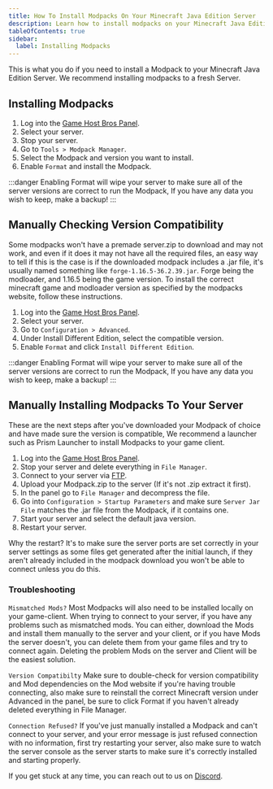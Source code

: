 ---
title: How To Install Modpacks On Your Minecraft Java Edition Server
description: Learn how to install modpacks on your Minecraft Java Edition Server
tableOfContents: true
sidebar:
  label: Installing Modpacks
---

This is what you do if you need to install a Modpack to your Minecraft Java Edition Server. We recommend installing modpacks to a fresh Server.

## Installing Modpacks

1. Log into the [Game Host Bros Panel](https://panel.gamehostbros.com/).
2. Select your server.
3. Stop your server.
4. Go to `Tools > Modpack Manager`.
5. Select the Modpack and version you want to install.
6. Enable `Format` and install the Modpack.

:::danger
Enabling Format will wipe your server to make sure all of the server versions are correct to run the Modpack, If you have any data you wish to keep, make a backup!
:::

## Manually Checking Version Compatibility

Some modpacks won't have a premade server.zip to download and may not work, and even if it does it may not have all the required files, an easy way to tell if this is the case is if the downloaded modpack includes a .jar file, it's usually named something like `forge-1.16.5-36.2.39.jar`. Forge being the modloader, and 1.16.5 being the game version. To install the correct minecraft game and modloader version as specified by the modpacks website, follow these instructions.

1. Log into the [Game Host Bros Panel](https://panel.gamehostbros.com/).
2. Select your server.
3. Go to `Configuration > Advanced`.
4. Under Install Different Edition, select the compatible version.
5. Enable `Format` and click `Install Different Edition`.

:::danger
Enabling Format will wipe your server to make sure all of the server versions are correct to run the Modpack, If you have any data you wish to keep, make a backup!
:::

## Manually Installing Modpacks To Your Server

These are the next steps after you've downloaded your Modpack of choice and have made sure the version is compatible, We recommend a launcher such as Prism Launcher to install Modpacks to your game client.

1. Log into the [Game Host Bros Panel](https://panel.gamehostbros.com/).
2. Stop your server and delete everything in `File Manager`.
3. Connect to your server via [FTP](https://guides.gamehostbros.com/getting-started/uploading-files/).
4. Upload your Modpack.zip to the server (If it's not .zip extract it first).
5. In the panel go to `File Manager` and decompress the file.
6. Go into `Configuration > Startup Parameters` and make sure `Server Jar File` matches the .jar file from the Modpack, if it contains one.
7. Start your server and select the default java version.
8. Restart your server.

Why the restart? It's to make sure the server ports are set correctly in your server settings as some files get generated after the initial launch, if they aren't already included in the modpack download you won't be able to connect unless you do this.

### Troubleshooting

`Mismatched Mods?` Most Modpacks will also need to be installed locally on your game-client. When trying to connect to your server, if you have any problems such as mismatched mods. You can either, download the Mods and install them manually to the server and your client, or if you have Mods the server doesn't, you can delete them from your game files and try to connect again. Deleting the problem Mods on the server and Client will be the easiest solution.

`Version Compatibilty` Make sure to double-check for version compatibility and Mod dependencies on the Mod website if you're having trouble connecting, also make sure to reinstall the correct Minecraft version under 
Advanced in the panel, be sure to click Format if you haven't already deleted everything in File Manager.

`Connection Refused?` If you've just manually installed a Modpack and can't connect to your server, and your error message is just refused connection with no information, first try restarting your server, also make sure to watch the server console as the server starts to make sure it's correctly installed and starting properly.

If you get stuck at any time, you can reach out to us on [Discord](https://discord.gg/FN4XgbAwzr).
